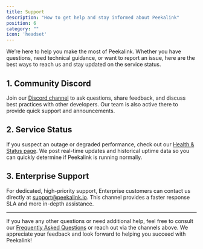 ```yaml
---
title: Support
description: "How to get help and stay informed about Peekalink"
position: 6
category: ""
icon: 'headset'
---
```


We’re here to help you make the most of Peekalink. Whether you have questions, need technical guidance, or want to report an issue, here are the best ways to reach us and stay updated on the service status.

## 1. Community Discord

Join our [Discord channel](https://www.peekalink.io/discord) to ask questions, share feedback, and discuss best practices with other developers. Our team is also active there to provide quick support and announcements.

## 2. Service Status

If you suspect an outage or degraded performance, check out our [Health & Status page](https://health.peekalink.io). We post real-time updates and historical uptime data so you can quickly determine if Peekalink is running normally.

## 3. Enterprise Support

For dedicated, high-priority support, Enterprise customers can contact us directly at [support@peekalink.io](mailto:support@peekalink.io). This channel provides a faster response SLA and more in-depth assistance.

---

If you have any other questions or need additional help, feel free to consult our [Frequently Asked Questions](/faq) or reach out via the channels above. We appreciate your feedback and look forward to helping you succeed with Peekalink!
